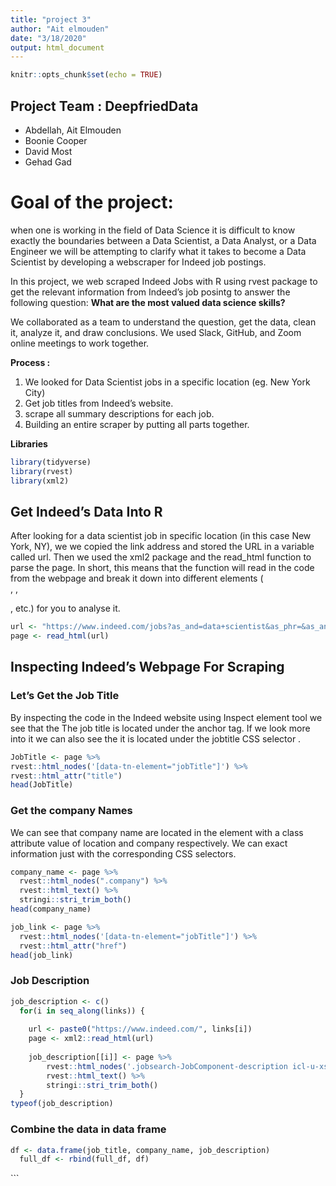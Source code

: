 ```yaml
---
title: "project 3"
author: "Ait elmouden"
date: "3/18/2020"
output: html_document
---
```


```r
knitr::opts_chunk$set(echo = TRUE)
```

## Project Team : DeepfriedData

- Abdellah, Ait Elmouden
- Boonie Cooper
- David Most
- Gehad Gad

# Goal of the project:

when one is working in the field of Data Science it is difficult to know exactly the boundaries between a Data Scientist, a Data Analyst, or a Data Engineer we will be attempting to clarify what it takes to become a Data Scientist by developing a webscraper for Indeed job postings.

In this project, we web scraped Indeed Jobs with R using rvest package to get the relevant information from Indeed’s job posintg to answer the following question: **What are the most valued data science skills?**

We collaborated as a team to understand the question, get the data, clean it, analyze it, and draw conclusions. We used Slack, GitHub, and Zoom online meetings to work together.

**Process :**


1. We looked for Data Scientist jobs in a specific location (eg. New York City)
2. Get job titles from Indeed’s website.
3. scrape all summary descriptions for each job.
4. Building an entire scraper by putting all parts together.


**Libraries**

```r
library(tidyverse)
library(rvest)
library(xml2)

```

## Get Indeed’s Data Into R

After looking for a data scientist job in specific location (in this case New York, NY), we we copied the link address and stored the URL in a variable called url. Then we used the xml2 package and the read_html function to parse the page. In short, this means that the function will read in the code from the webpage and break it down into different elements (<div>, <span>, <p>, etc.) for you to analyse it.

```r
url <- "https://www.indeed.com/jobs?as_and=data+scientist&as_phr=&as_any=&as_not=&as_ttl=&as_cmp=&jt=all&st=&as_src=&salary=&radius=25&l=New+York%2C+NY&fromage=any&limit=50&sort=&psf=advsrch&from=advancedsearch"
page <- read_html(url)
```

## Inspecting Indeed’s Webpage For Scraping

### Let's Get the  Job Title

By inspecting the code in the Indeed website using Inspect element tool we see that the The job title is located under the anchor tag. If we look more into it we can also see the it is located under the jobtitle CSS selector . 

```r
JobTitle <- page %>% 
rvest::html_nodes('[data-tn-element="jobTitle"]') %>%
rvest::html_attr("title")
head(JobTitle)
```

### Get the company Names

We can see that company name are located in the <span> element with a class attribute value of location and company respectively. We can exact information just with the corresponding CSS selectors.

```r
company_name <- page %>% 
  rvest::html_nodes(".company") %>%
  rvest::html_text() %>%
  stringi::stri_trim_both()
head(company_name)
```

```r
job_link <- page %>% 
  rvest::html_nodes('[data-tn-element="jobTitle"]') %>%
  rvest::html_attr("href")
head(job_link)
```



### Job Description

```r
job_description <- c()
  for(i in seq_along(links)) {
    
    url <- paste0("https://www.indeed.com/", links[i])
    page <- xml2::read_html(url)
    
    job_description[[i]] <- page %>%
        rvest::html_nodes('.jobsearch-JobComponent-description icl-u-xs-mt--md') %>% 
        rvest::html_text() %>%
        stringi::stri_trim_both()
  }
typeof(job_description)
```
### Combine the data in data frame

```r
df <- data.frame(job_title, company_name, job_description)
  full_df <- rbind(full_df, df)
```

```

